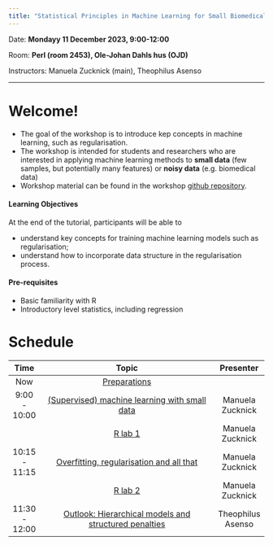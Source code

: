 ```yaml
---
title: "Statistical Principles in Machine Learning for Small Biomedical Data"
---
```


Date: **Mondayy 11 December 2023, 9:00-12:00**

Room: **Perl (room 2453), Ole-Johan Dahls hus (OJD)**

Instructors: Manuela Zucknick (main), Theophilus Asenso

------------------------------------------------------------------------

# Welcome!

-   The goal of the workshop is to introduce kep concepts in machine learning, such as regularisation.
-   The workshop is intended for students and researchers who are interested in applying machine learning methods to **small data** (few samples, but potentially many features) or **noisy data** (e.g. biomedical data)
-   Workshop material can be found in the workshop [github repository](https://github.com/ocbe-uio/workshop-stat-highdim).

#### Learning Objectives

At the end of the tutorial, participants will be able to

-   understand key concepts for training machine learning models such as regularisation;
-   understand how to incorporate data structure in the regularisation process.

#### Pre-requisites

-   Basic familiarity with R
-   Introductory level statistics, including regression

# Schedule

|     Time      |                                              Topic                                              |     Presenter     |
|:-------------:|:-----------------------------------------------------------------------------------------------:|:-----------------:|
|      Now      |                                 [Preparations](part0_prep.qmd)                                  |                   |
| 9:00 - 10:00  |     [(Supervised) machine learning with small data](/lecture_notes/StatPrinciples_ML_1.pdf)     | Manuela Zucknick  |
|               |                                    [R lab 1](part1_eda.qmd)                                     | Manuela Zucknick  |
| 10:15 - 11:15 |       [Overfitting, regularisation and all that](/lecture_notes/StatPrinciples_ML_2.pdf)        | Manuela Zucknick  |
|               |                                   [R lab 2](part2_model.qmd)                                    | Manuela Zucknick  |
| 11:30 - 12:00 | [Outlook: Hierarchical models and structured penalties](/lecture_notes/StatPrinciples_ML_3.pdf) | Theophilus Asenso |
